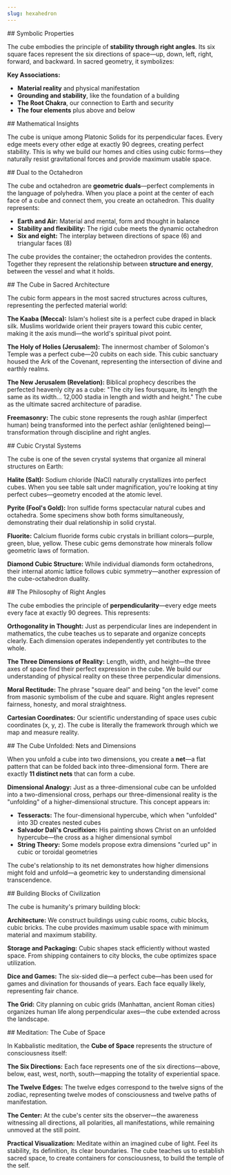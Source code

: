```yaml
---
slug: hexahedron
---
```


<Section>
## Symbolic Properties

The cube embodies the principle of **stability through right angles**. Its six square faces represent the six directions of space—up, down, left, right, forward, and backward. In sacred geometry, it symbolizes:

**Key Associations:**

- **Material reality** and physical manifestation
- **Grounding and stability**, like the foundation of a building
- **The Root Chakra**, our connection to Earth and security
- **The four elements** plus above and below
</Section>

<Section>
## Mathematical Insights

The cube is unique among Platonic Solids for its perpendicular faces. Every edge meets every other edge at exactly 90 degrees, creating perfect stability. This is why we build our homes and cities using cubic forms—they naturally resist gravitational forces and provide maximum usable space.
</Section>

<Section>
## Dual to the Octahedron

The cube and octahedron are **geometric duals**—perfect complements in the language of polyhedra. When you place a point at the center of each face of a cube and connect them, you create an octahedron. This duality represents:

- **Earth and Air:** Material and mental, form and thought in balance
- **Stability and flexibility:** The rigid cube meets the dynamic octahedron
- **Six and eight:** The interplay between directions of space (6) and triangular faces (8)

The cube provides the container; the octahedron provides the contents. Together they represent the relationship between **structure and energy**, between the vessel and what it holds.
</Section>

<Section>
## The Cube in Sacred Architecture

The cubic form appears in the most sacred structures across cultures, representing the perfected material world:

**The Kaaba (Mecca):**
Islam's holiest site is a perfect cube draped in black silk. Muslims worldwide orient their prayers toward this cubic center, making it the axis mundi—the world's spiritual pivot point.

**The Holy of Holies (Jerusalem):**
The innermost chamber of Solomon's Temple was a perfect cube—20 cubits on each side. This cubic sanctuary housed the Ark of the Covenant, representing the intersection of divine and earthly realms.

**The New Jerusalem (Revelation):**
Biblical prophecy describes the perfected heavenly city as a cube: "The city lies foursquare, its length the same as its width... 12,000 stadia in length and width and height." The cube as the ultimate sacred architecture of paradise.

**Freemasonry:**
The cubic stone represents the rough ashlar (imperfect human) being transformed into the perfect ashlar (enlightened being)—transformation through discipline and right angles.
</Section>

<Section>
## Cubic Crystal Systems

The cube is one of the seven crystal systems that organize all mineral structures on Earth:

**Halite (Salt):**
Sodium chloride (NaCl) naturally crystallizes into perfect cubes. When you see table salt under magnification, you're looking at tiny perfect cubes—geometry encoded at the atomic level.

**Pyrite (Fool's Gold):**
Iron sulfide forms spectacular natural cubes and octahedra. Some specimens show both forms simultaneously, demonstrating their dual relationship in solid crystal.

**Fluorite:**
Calcium fluoride forms cubic crystals in brilliant colors—purple, green, blue, yellow. These cubic gems demonstrate how minerals follow geometric laws of formation.

**Diamond Cubic Structure:**
While individual diamonds form octahedrons, their internal atomic lattice follows cubic symmetry—another expression of the cube-octahedron duality.
</Section>

<Section>
## The Philosophy of Right Angles

The cube embodies the principle of **perpendicularity**—every edge meets every face at exactly 90 degrees. This represents:

**Orthogonality in Thought:**
Just as perpendicular lines are independent in mathematics, the cube teaches us to separate and organize concepts clearly. Each dimension operates independently yet contributes to the whole.

**The Three Dimensions of Reality:**
Length, width, and height—the three axes of space find their perfect expression in the cube. We build our understanding of physical reality on these three perpendicular dimensions.

**Moral Rectitude:**
The phrase "square deal" and being "on the level" come from masonic symbolism of the cube and square. Right angles represent fairness, honesty, and moral straightness.

**Cartesian Coordinates:**
Our scientific understanding of space uses cubic coordinates (x, y, z). The cube is literally the framework through which we map and measure reality.
</Section>

<Section>
## The Cube Unfolded: Nets and Dimensions

When you unfold a cube into two dimensions, you create a **net**—a flat pattern that can be folded back into three-dimensional form. There are exactly **11 distinct nets** that can form a cube.

**Dimensional Analogy:**
Just as a three-dimensional cube can be unfolded into a two-dimensional cross, perhaps our three-dimensional reality is the "unfolding" of a higher-dimensional structure. This concept appears in:

- **Tesseracts:** The four-dimensional hypercube, which when "unfolded" into 3D creates nested cubes
- **Salvador Dalí's Crucifixion:** His painting shows Christ on an unfolded hypercube—the cross as a higher dimensional symbol
- **String Theory:** Some models propose extra dimensions "curled up" in cubic or toroidal geometries

The cube's relationship to its net demonstrates how higher dimensions might fold and unfold—a geometric key to understanding dimensional transcendence.
</Section>

<Section>
## Building Blocks of Civilization

The cube is humanity's primary building block:

**Architecture:**
We construct buildings using cubic rooms, cubic blocks, cubic bricks. The cube provides maximum usable space with minimum material and maximum stability.

**Storage and Packaging:**
Cubic shapes stack efficiently without wasted space. From shipping containers to city blocks, the cube optimizes space utilization.

**Dice and Games:**
The six-sided die—a perfect cube—has been used for games and divination for thousands of years. Each face equally likely, representing fair chance.

**The Grid:**
City planning on cubic grids (Manhattan, ancient Roman cities) organizes human life along perpendicular axes—the cube extended across the landscape.
</Section>

<Section>
## Meditation: The Cube of Space

In Kabbalistic meditation, the **Cube of Space** represents the structure of consciousness itself:

**The Six Directions:**
Each face represents one of the six directions—above, below, east, west, north, south—mapping the totality of experiential space.

**The Twelve Edges:**
The twelve edges correspond to the twelve signs of the zodiac, representing twelve modes of consciousness and twelve paths of manifestation.

**The Center:**
At the cube's center sits the observer—the awareness witnessing all directions, all polarities, all manifestations, while remaining unmoved at the still point.

**Practical Visualization:**
Meditate within an imagined cube of light. Feel its stability, its definition, its clear boundaries. The cube teaches us to establish sacred space, to create containers for consciousness, to build the temple of the self.
</Section>

<RelatedGeometries slug="hexahedron" />
